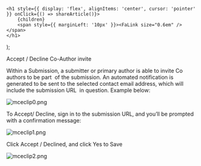 

    <h1 style={{ display: 'flex', alignItems: 'center', cursor: 'pointer' }} onClick={() => shareArticle()}>
        {children} 
        <span style={{ marginLeft: '10px' }}><FaLink size="0.6em" /></span>
    </h1>
);

<ToastContainer />

<ClickableTitle>Accept / Decline Co-Author invite</ClickableTitle>




Within a Submission, a submitter or primary author is able to invite Co authors to be part  of the submission. An automated notification is generated to be sent to the selected contact email address, which will include the submission URL  in question. Example below:


![mceclip0.png](../../../resources/article-images/4412715432467-Accept-Decline-Co-Author-invite_1.png)


To Accept/ Decline, sign in to the submission URL, and you’ll be prompted with a confirmation message: 


![mceclip1.png](../../../resources/article-images/4412715432467-Accept-Decline-Co-Author-invite_2.png)


Click Accept / Declined, and click Yes to Save


![mceclip2.png](../../../resources/article-images/4412715432467-Accept-Decline-Co-Author-invite_3.png)


 


 


 


 


 


 



